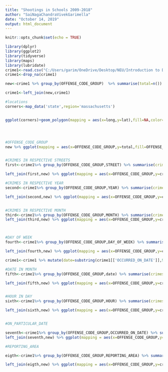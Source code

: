 ---
title: "Shootings in Schools 2009-2018"
author: "SaiNagaChandraVivekGarimella"
date: "October 14, 2019"
output: html_document
---

```{r setup, include=FALSE}
knitr::opts_chunk$set(echo = TRUE)
```

```{r}
library(dplyr)
library(ggplot2)
library(tidyverse)
library(maps)
library(lubridate)
crime1<-read.csv("C:/Users/garim/OneDrive/Desktop/NEU/Introduction to Data Management and Processing/data sets/crimes-in-boston/crime.csv")
crime1<-drop_na(crime1)

new<-crime1 %>% group_by(OFFENSE_CODE_GROUP)  %>% summarise(total=n()) %>% arrange(desc(total)) %>% top_n(5)

crime1<-left_join(new,crime1)

#locations
corners<-map_data('state',region='massachusetts')


ggplot(corners)+geom_polygon(mapping = aes(x=long,y=lat),fill=NA,color="black")+ geom_point(data = crime1,mapping = aes(x=Long,y=Lat,color=OFFENSE_CODE_GROUP))+coord_cartesian(xlim = c(-71,-71.2) ,ylim=c(42.22, 42.37))+labs(title = 'Top 5 Crimes reported in Boston',fill='Types of crime',x='Longitude',y='Latitude')




#OFFENSE_CODE_GROUP
new %>% ggplot(mapping = aes(x=OFFENSE_CODE_GROUP,y=total,fill=OFFENSE_CODE_GROUP))+geom_bar(stat = 'identity')+coord_flip()+labs(title = 'Top 5 crimes reported in Boston',x='Crime',y='number of incidents reported',fill='Crime')+geom_text(aes(x=OFFENSE_CODE_GROUP,y=total+6000,label = round(total, 2)))


#CRIMES IN RESPECTIVE STREETS
first<-crime1%>% group_by(OFFENSE_CODE_GROUP,STREET) %>% summarise(crimes_in_respective_streets=n()) %>% arrange(desc(crimes_in_respective_streets)) %>% group_by(OFFENSE_CODE_GROUP) %>% top_n(5)

left_join(first,new) %>% ggplot(mapping = aes(x=OFFENSE_CODE_GROUP,y=crimes_in_respective_streets,fill=STREET))+geom_bar(stat = 'identity',position = 'dodge')+coord_flip()+labs(title = 'Streets in which each of the top-5 crimes is frequently reported',x='Street',y='Number of incidents reported')+geom_text(aes(x=OFFENSE_CODE_GROUP,y=crimes_in_respective_streets+150,label = round(crimes_in_respective_streets, 2)), position = position_dodge(0.9),vjust = 0.5)

#CRIMES IN RESPECTIVE YEAR
second<-crime1%>% group_by(OFFENSE_CODE_GROUP,YEAR) %>% summarise(crimes_in_respective_year=n()) %>% arrange(desc(crimes_in_respective_year)) %>% group_by(OFFENSE_CODE_GROUP) %>% top_n(5)

left_join(second,new) %>% ggplot(mapping = aes(x=OFFENSE_CODE_GROUP,y=crimes_in_respective_year,fill=as.factor(YEAR)))+geom_bar(stat = 'identity',position = 'dodge')+coord_flip()+labs(fill='YEAR')+labs(title = 'Change in number of incidents of each crime',x='Crime',y='number of incidents reported',fill='Crime')+geom_text(aes(x=OFFENSE_CODE_GROUP,y=crimes_in_respective_year+500,label = round(crimes_in_respective_year, 2)),, position = position_dodge(0.9),vjust = 0.5)


#CRIMES IN RESPECTIVE MONTH
third<-crime1%>% group_by(OFFENSE_CODE_GROUP,MONTH) %>% summarise(crimes_in_respective_month=n()) %>% arrange(desc(crimes_in_respective_month)) %>% group_by(OFFENSE_CODE_GROUP) %>% top_n(3)
left_join(third,new) %>% ggplot(mapping = aes(x=OFFENSE_CODE_GROUP,y=crimes_in_respective_month,fill=as.factor(MONTH)))+geom_bar(stat = 'identity',position = 'dodge')+coord_flip()+labs(fill='MONTHS IN AN YEAR',x='Month',y='Numbe of crimes reported',title = 'Months in which each of Top-5 crimes is frequently reported')+geom_text(aes(x=OFFENSE_CODE_GROUP,y=crimes_in_respective_month+250,label = round(crimes_in_respective_month, 2)), position = position_dodge(0.9),vjust = 0.5)



#DAY OF WEEK
fourth<-crime1%>% group_by(OFFENSE_CODE_GROUP,DAY_OF_WEEK) %>% summarise(crimes_in_respective_day_of_week=n()) %>% arrange(desc(crimes_in_respective_day_of_week)) %>% group_by(OFFENSE_CODE_GROUP) %>% top_n(3)

left_join(fourth,new) %>% ggplot(mapping = aes(x=OFFENSE_CODE_GROUP,y=crimes_in_respective_day_of_week,fill=as.factor(DAY_OF_WEEK)))+geom_bar(stat = 'identity',position = 'dodge')+coord_flip()+labs(fill='DAY OF WEEK')+labs(fill='Day in a week',x='Crime',y='Numbe of crimes reported')+geom_text(aes(x=OFFENSE_CODE_GROUP,y=crimes_in_respective_day_of_week+500,label = round(crimes_in_respective_day_of_week, 2)), position = position_dodge(0.9),vjust = 0.5)

crime1<-crime1 %>% mutate(date=substring(crime1[['OCCURRED_ON_DATE']],9,10))

#DATE IN MONTH
fifth<-crime1%>% group_by(OFFENSE_CODE_GROUP,date) %>% summarise(crimes_in_respective_date_in_month=n()) %>% arrange(desc(crimes_in_respective_date_in_month)) %>% group_by(OFFENSE_CODE_GROUP) %>% top_n(3)

left_join(fifth,new) %>% ggplot(mapping = aes(x=OFFENSE_CODE_GROUP,y=crimes_in_respective_date_in_month,fill=as.factor(date)))+geom_bar(stat = 'identity',position = 'dodge')+coord_flip()+labs(title='Dates on which most number of Top-5 crimes reported',x='Crime',y='Number of crimes reported',fill='DATE IN MONTH')+geom_text(aes(x=OFFENSE_CODE_GROUP,y=crimes_in_respective_date_in_month+100,label = round(crimes_in_respective_date_in_month, 2)), position = position_dodge(0.9),vjust = 0.5)


#HOUR IN DAY
sixth<-crime1%>% group_by(OFFENSE_CODE_GROUP,HOUR) %>% summarise(crimes_in_respective_hour_in_day=n()) %>% arrange(desc(crimes_in_respective_hour_in_day)) %>% group_by(OFFENSE_CODE_GROUP) %>% top_n(3)

left_join(sixth,new) %>% ggplot(mapping = aes(x=OFFENSE_CODE_GROUP,y=crimes_in_respective_hour_in_day,fill=as.factor(HOUR)))+geom_bar(stat = 'identity',position = 'dodge')+coord_flip()+labs(fill='HOUR IN DAY',x='Crime',y='Number of incidents reported',title='Hour of a day in which each of Top-5 crimes has occurred')+geom_text(aes(x=OFFENSE_CODE_GROUP,y=crimes_in_respective_hour_in_day+150,label = round(crimes_in_respective_hour_in_day, 2)), position = position_dodge(0.9),vjust = 0.5)


#ON_PARTICULAR_DATE

seventh<-crime1%>% group_by(OFFENSE_CODE_GROUP,OCCURRED_ON_DATE) %>% summarise(crimes_on_particular_day=n()) %>% arrange(desc(crimes_on_particular_day)) %>% group_by(OFFENSE_CODE_GROUP) %>% top_n(3)
left_join(seventh,new) %>% ggplot(mapping = aes(x=OFFENSE_CODE_GROUP,y=crimes_on_particular_day,fill=as.factor(OCCURRED_ON_DATE)))+geom_bar(stat = 'identity',position = 'dodge')+coord_flip()+labs(fill='Secific Date ',x='Crime',y='Number of incidents reported',title = 'Specific date on which each of top-5 crimes has frequently occurred')+geom_text(aes(x=OFFENSE_CODE_GROUP,y=crimes_on_particular_day+0.2,label = round(crimes_on_particular_day, 2)), position = position_dodge(0.9),vjust = 0.5)

#REPORTING_AREA

eigth<-crime1%>% group_by(OFFENSE_CODE_GROUP,REPORTING_AREA) %>% summarise(crimes_reporting_area=n()) %>% arrange(desc(crimes_reporting_area)) %>% group_by(OFFENSE_CODE_GROUP) %>% top_n(3)

left_join(eigth,new) %>% ggplot(mapping = aes(x=OFFENSE_CODE_GROUP,y=crimes_reporting_area,fill=as.factor(REPORTING_AREA)))+geom_bar(stat = 'identity',position = 'dodge')+coord_flip()+labs(fill='UCR PART',x='Crime',y='Number of incidents reported',title = 'Different UCR categories of crimes reported')+geom_text(aes(x=OFFENSE_CODE_GROUP,y=crimes_reporting_area+50,label = round(crimes_reporting_area, 2)), position = position_dodge(0.9),vjust = 0.5)




```


